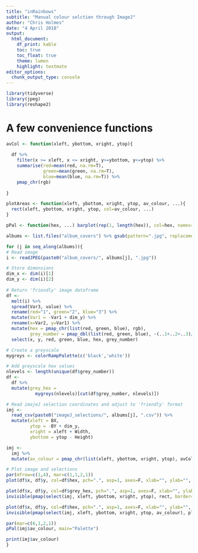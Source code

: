 ```yaml
---
title: "inRainbows"
subtitle: "Manual colour selction through ImageJ"
author: "Chris Holmes"
date: "4 April 2018"
output:
  html_document:
    df_print: kable
    toc: true
    toc_float: true
    theme: lumen
    highlight: textmate
editor_options: 
  chunk_output_type: console
---
```


```r
library(tidyverse)
library(jpeg)
library(reshape2)
```

# A few convenience functions
```r
avCol <- function(xleft, ybottom, xright, ytop){
  
  df %>% 
    filter(x >= xleft, x <= xright, y>=ybottom, y<=ytop) %>% 
    summarise(red=mean(red, na.rm=T),
              green=mean(green, na.rm=T),
              blue=mean(blue, na.rm=T)) %>% 
    pmap_chr(rgb)
  
}

plotAreas <- function(xleft, ybottom, xright, ytop, av_colour, ...){
  rect(xleft, ybottom, xright, ytop, col=av_colour, ...)
}

pPal <- function(hex, ...) barplot(rep(1, length(hex)), col=hex, names=hex, las=2, border=NA, axes=F, ...)
```


```r
albums <- list.files("album_covers") %>% gsub(pattern=".jpg", replacement="", x=.)

for (j in seq_along(albums)){
# Read image
i <- readJPEG(paste0("album_covers/", albums[j], ".jpg"))

# Store dimensions  
dim_x <- dim(i)[1]
dim_y <- dim(i)[2]
  
# Return 'friendly' image dataframe
df <-
  melt(i) %>% 
  spread(Var3, value) %>% 
  rename(red="1", green="2", blue="3") %>% 
  mutate(Var1 = -Var1 + dim_y) %>%
  rename(x=Var2, y=Var1) %>%
  mutate(hex = pmap_chr(list(red, green, blue), rgb),
         grey_number = pmap_dbl(list(red, green, blue), ~(..1+..2+..3)/3)) %>% 
  select(x, y, red, green, blue, hex, grey_number)

# Create a greyscale
mygreys <- colorRampPalette(c('black','white'))

# Add greyscale hex values
nlevels <- length(unique(df$grey_number))
df <- 
  df %>% 
  mutate(grey_hex = 
           mygreys(nlevels)[cut(df$grey_number, nlevels)])

# Read imajeJ selection coordinates and adjust to 'friendly' format
imj <- 
  read_csv(paste0("imageJ_selections/", albums[j], ".csv")) %>% 
  mutate(xleft = BX,
         ytop = -BY + dim_y,
         xright = xleft + Width,
         ybottom = ytop - Height)

imj <-
  imj %>% 
  mutate(av_colour = pmap_chr(list(xleft, ybottom, xright, ytop), avCol))

# Plot image and selections
par(mfrow=c(1,4), mar=c(1,1,2,1))
plot(df$x, df$y, col=df$hex, pch=".", asp=1, axes=F, xlab="", ylab="", main="Original")

plot(df$x, df$y, col=df$grey_hex, pch=".", asp=1, axes=F, xlab="", ylab="", main="Greyscale Selections")
invisible(pmap(select(imj, xleft, ybottom, xright, ytop), rect, border=6, lwd=2))

plot(df$x, df$y, col=df$hex, pch=".", asp=1, axes=F, xlab="", ylab="", type="n", main="Average colour")
invisible(pmap(select(imj, xleft, ybottom, xright, ytop, av_colour), plotAreas, border=NA))

par(mar=c(6,1,2,1))
pPal(imj$av_colour, main="Palette")

print(imj$av_colour)
}
```


